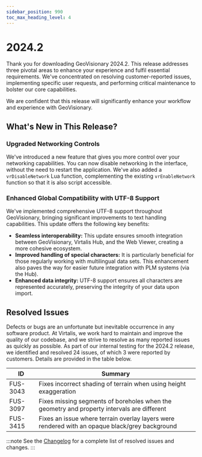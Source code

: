 ```yaml
---
sidebar_position: 990
toc_max_heading_level: 4
---
```


# 2024.2

Thank you for downloading GeoVisionary 2024.2. This release addresses three pivotal areas to enhance your experience and fulfil essential requirements. We've concentrated on resolving customer-reported issues, implementing specific user requests, and performing critical maintenance to bolster our core capabilities.

We are confident that this release will significantly enhance your workflow and experience with GeoVisionary.

## What's New in This Release?

### Upgraded Networking Controls

We've introduced a new feature that gives you more control over your networking capabilities. You can now disable networking in the interface, without the need to restart the application. We've also added a `vrDisableNetwork` Lua function, complementing the existing `vrEnableNetwork` function so that it is also script accessible.

### Enhanced Global Compatibility with UTF-8 Support

We've implemented comprehensive UTF-8 support throughout GeoVisionary, bringing significant improvements to text handling capabilities. This update offers the following key benefits:

- **Seamless interoperability:** This update ensures smooth integration between GeoVisionary, Virtalis Hub, and the Web Viewer, creating a more cohesive ecosystem.
- **Improved handling of special characters:** It is particularly beneficial for those regularly working with multilingual data sets. This enhancement also paves the way for easier future integration with PLM systems (via the Hub).
- **Enhanced data integrity:** UTF-8 support ensures all characters are represented accurately, preserving the integrity of your data upon import. 

## Resolved Issues

Defects or bugs are an unfortunate but inevitable occurrence in any software product. At Virtalis, we work hard to maintain and improve the quality of our codebase, and we strive to resolve as many reported issues as quickly as possible. As part of our internal testing for the 2024.2 release, we identified and resolved 24 issues, of which 3 were reported by customers. Details are provided in the table below.

| ID | Summary |
|---|---|
| FUS-3043 | Fixes incorrect shading of terrain when using height exaggeration |
| FUS-3097 | Fixes missing segments of boreholes when the geometry and property intervals are different |
| FUS-3415 | Fixes an issue where terrain overlay layers were rendered with an opaque black/grey background |

:::note
See the [Changelog](../../changelogs/geovisionary#20242) for a complete list of resolved issues and changes.
:::
